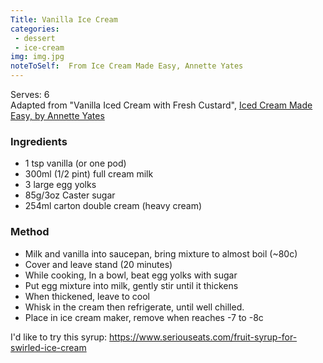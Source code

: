 ```yaml
---
Title: Vanilla Ice Cream
categories:
 - dessert
 - ice-cream
img: img.jpg
noteToSelf:  From Ice Cream Made Easy, Annette Yates
---
```


Serves: 6
\
Adapted from "Vanilla Iced Cream with Fresh Custard", [Iced Cream Made Easy, by Annette Yates](https://www.goodreads.com/en/book/show/7055909)

### Ingredients
- 1 tsp vanilla (or one pod)
- 300ml (1/2 pint) full cream milk
- 3 large egg yolks
- 85g/3oz Caster sugar
- 254ml carton double cream (heavy cream)

### Method
- Milk and vanilla into saucepan, bring mixture to almost boil (~80c)
- Cover and leave stand (20 minutes)
- While cooking, In a bowl, beat egg yolks with sugar
- Put egg mixture into milk, gently stir until it thickens
- When thickened, leave to cool
- Whisk in the cream then refrigerate, until well chilled.
- Place in ice cream maker, remove when reaches -7 to -8c


I'd like to try this syrup:  https://www.seriouseats.com/fruit-syrup-for-swirled-ice-cream